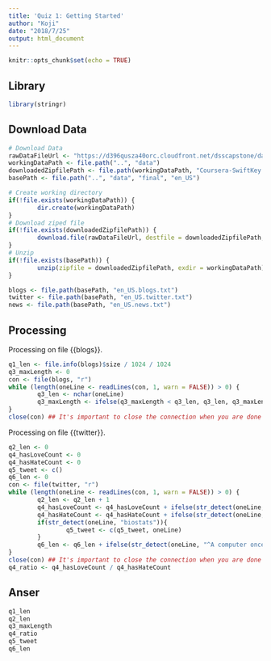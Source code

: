 ```yaml
---
title: 'Quiz 1: Getting Started'
author: "Koji"
date: "2018/7/25"
output: html_document
---
```


```r
knitr::opts_chunk$set(echo = TRUE)
```

## Library

```r
library(stringr)
```

## Download Data

```r
# Download Data
rawDataFileUrl <- "https://d396qusza40orc.cloudfront.net/dsscapstone/dataset/Coursera-SwiftKey.zip"
workingDataPath <- file.path("..", "data")
downloadedZipfilePath <- file.path(workingDataPath, "Coursera-SwiftKey.zip")
basePath <- file.path("..", "data", "final", "en_US")

# Create working directory
if(!file.exists(workingDataPath)) {
        dir.create(workingDataPath)
}
# Download ziped file
if(!file.exists(downloadedZipfilePath)) {
        download.file(rawDataFileUrl, destfile = downloadedZipfilePath, method = "curl")
}
# Unzip
if(!file.exists(basePath)) {
        unzip(zipfile = downloadedZipfilePath, exdir = workingDataPath)
}

blogs <- file.path(basePath, "en_US.blogs.txt")
twitter <- file.path(basePath, "en_US.twitter.txt")
news <- file.path(basePath, "en_US.news.txt")
```

## Processing

Processing on file {{blogs}}.

```r
q1_len <- file.info(blogs)$size / 1024 / 1024
q3_maxLength <- 0
con <- file(blogs, "r")
while (length(oneLine <- readLines(con, 1, warn = FALSE)) > 0) {
        q3_len <- nchar(oneLine)
        q3_maxLength <- ifelse(q3_maxLength < q3_len, q3_len, q3_maxLength)
}
close(con) ## It's important to close the connection when you are done
```

Processing on file {{twitter}}.

```r
q2_len <- 0
q4_hasLoveCount <- 0
q4_hasHateCount <- 0
q5_tweet <- c()
q6_len <- 0
con <- file(twitter, "r")
while (length(oneLine <- readLines(con, 1, warn = FALSE)) > 0) {
        q2_len <- q2_len + 1
        q4_hasLoveCount <- q4_hasLoveCount + ifelse(str_detect(oneLine, "love"), 1, 0)
        q4_hasHateCount <- q4_hasHateCount + ifelse(str_detect(oneLine, "hate"), 1, 0)
        if(str_detect(oneLine, "biostats")){
                q5_tweet <- c(q5_tweet, oneLine)
        }
        q6_len <- q6_len + ifelse(str_detect(oneLine, "^A computer once beat me at chess, but it was no match for me at kickboxing$"), 1, 0)
}
close(con) ## It's important to close the connection when you are done
q4_ratio <- q4_hasLoveCount / q4_hasHateCount
```

## Anser
```r
q1_len
q2_len
q3_maxLength
q4_ratio
q5_tweet
q6_len
```
